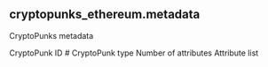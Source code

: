 ## cryptopunks_ethereum.metadata 
CryptoPunks metadata


<ParamField path="punk_id">
CryptoPunk ID #
</ParamField>
<ParamField path="punk_type">
CryptoPunk type
</ParamField>
<ParamField path="attribute_count">
Number of attributes
</ParamField>
<ParamField path="attribute_list">
Attribute list
</ParamField>
